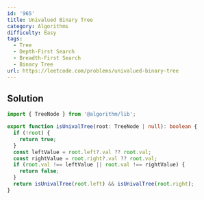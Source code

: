```yaml
---
id: '965'
title: Univalued Binary Tree
category: Algorithms
difficulty: Easy
tags:
  - Tree
  - Depth-First Search
  - Breadth-First Search
  - Binary Tree
url: https://leetcode.com/problems/univalued-binary-tree
---
```


## Solution

```typescript showLineNumbers
import { TreeNode } from '@algorithm/lib';

export function isUnivalTree(root: TreeNode | null): boolean {
  if (!root) {
    return true;
  }
  const leftValue = root.left?.val ?? root.val;
  const rightValue = root.right?.val ?? root.val;
  if (root.val !== leftValue || root.val !== rightValue) {
    return false;
  }
  return isUnivalTree(root.left) && isUnivalTree(root.right);
}
```
